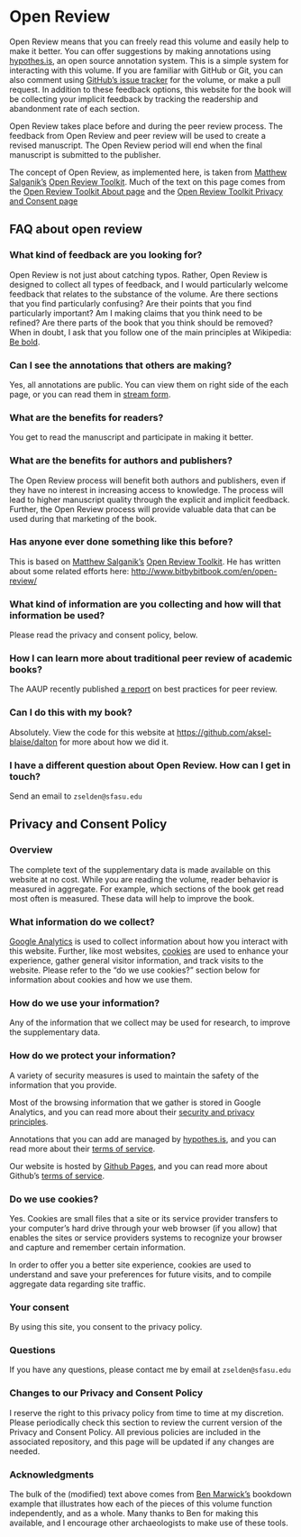 # Open Review {#open}

Open Review means that you can freely read this volume and easily help to make it better. You can offer suggestions by making annotations using [hypothes.is](https://hypothes.is/), an open source annotation system. This is a simple system for interacting with this volume. If you are familiar with GitHub or Git, you can also comment using [GitHub's issue tracker](https://github.com/aksel-blaise/dalton/issues) for the volume, or make a pull request. In addition to these feedback options, this website for the book will be collecting your implicit feedback by tracking the readership and abandonment rate of each section.

Open Review takes place before and during the peer review process. The feedback from Open Review and peer review will be used to create a revised manuscript. The Open Review period will end when the final manuscript is submitted to the publisher. 

The concept of Open Review, as implemented here, is taken from [Matthew Salganik's](https://twitter.com/msalganik) [Open Review Toolkit](http://www.openreviewtoolkit.org/). Much of the text on this page comes from the [Open Review Toolkit About page](http://www.bitbybitbook.com/en/open-review/) and the [Open Review Toolkit Privacy and Consent page](http://www.bitbybitbook.com/en/privacy/)

## FAQ about open review

### What kind of feedback are you looking for?

Open Review is not just about catching typos. Rather, Open Review is designed to collect all types of feedback, and I would particularly welcome feedback that relates to the substance of the volume. Are there sections that you find particularly confusing? Are their points that you find particularly important? Am I making claims that you think need to be refined? Are there parts of the book that you think should be removed? When in doubt, I ask that you follow one of the main principles at Wikipedia: [Be bold](https://en.wikipedia.org/wiki/Wikipedia:Be_bold).

### Can I see the annotations that others are making?

Yes, all annotations are public. You can view them on right side of the each page, or you can read them in [stream form](https://hypothes.is/stream?q=aksel-blaise-garylin).

### What are the benefits for readers?

You get to read the manuscript and participate in making it better.

### What are the benefits for authors and publishers?

The Open Review process will benefit both authors and publishers, even if they have no interest in increasing access to knowledge. The process will lead to higher manuscript quality through the explicit and implicit feedback. Further, the Open Review process will provide valuable data that can be used during that marketing of the book.

### Has anyone ever done something like this before?

This is based on [Matthew Salganik's](https://twitter.com/msalganik) [Open Review Toolkit](http://www.openreviewtoolkit.org/). He has written about some related efforts here: <http://www.bitbybitbook.com/en/open-review/>

### What kind of information are you collecting and how will that information be used?

Please read the privacy and consent policy, below. 

### How I can learn more about traditional peer review of academic books?

The AAUP recently published [a report](http://www.aaupnet.org/resources/for-members/handbooks-and-toolkits/peer-review-best-practices) on best practices for peer review.

### Can I do this with my book?

Absolutely. View the code for this website at <https://github.com/aksel-blaise/dalton> for more about how we did it.

### I have a different question about Open Review. How can I get in touch?

Send an email to `zselden@sfasu.edu`

## Privacy and Consent Policy

### Overview

The complete text of the supplementary data is made available on this website at no cost. While you are reading the volume, reader behavior is measured in aggregate. For example, which sections of the book get read most often is measured. These data will help to improve the book.

### What information do we collect?

[Google Analytics](https://analytics.google.com/) is used to collect information about how you interact with this website. Further, like most websites, [cookies](https://en.wikipedia.org/wiki/HTTP_cookie) are used to enhance your experience, gather general visitor information, and track visits to the website. Please refer to the "do we use cookies?" section below for information about cookies and how we use them.

### How do we use your information?

Any of the information that we collect may be used for research, to improve the supplementary data.

### How do we protect your information?

A variety of security measures is used to maintain the safety of the information that you provide.

Most of the browsing information that we gather is stored in Google Analytics, and you can read more about their [security and privacy principles](https://support.google.com/analytics/answer/6004245?hl=en).

Annotations that you can add are managed by [hypothes.is](https://hypothes.is/), and you can read more about their [terms of service](https://hypothes.is/terms-of-service/).

Our website is hosted by [Github Pages](https://pages.github.com/), and you can read more about Github's [terms of service](https://help.github.com/articles/github-terms-of-service/).

### Do we use cookies?

Yes. Cookies are small files that a site or its service provider transfers to your computer's hard drive through your web browser (if you allow) that enables the sites or service providers systems to recognize your browser and capture and remember certain information.

In order to offer you a better site experience, cookies are used to understand and save your preferences for future visits, and to compile aggregate data regarding site traffic.

### Your consent

By using this site, you consent to the privacy policy.

### Questions

If you have any questions, please contact me by email at `zselden@sfasu.edu`

### Changes to our Privacy and Consent Policy

I reserve the right to this privacy policy from time to time at my discretion. Please periodically check this section to review the current version of the Privacy and Consent Policy. All previous policies are included in the associated repository, and this page will be updated if any changes are needed.

### Acknowledgments

The bulk of the (modified) text above comes from [Ben Marwick's](https://github.com/benmarwick/bookdown-ort) bookdown example that illustrates how each of the pieces of this volume function independently, and as a whole. Many thanks to Ben for making this available, and I encourage other archaeologists to make use of these tools.

